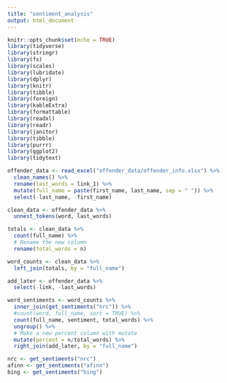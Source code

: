 ```yaml
---
title: "sentiment_analysis"
output: html_document
---
```


```r
knitr::opts_chunk$set(echo = TRUE)
library(tidyverse)
library(stringr)
library(fs)
library(scales)
library(lubridate)
library(dplyr)
library(knitr)
library(tibble)
library(foreign)
library(kableExtra)
library(formattable)
library(readxl)
library(readr)
library(janitor)
library(tibble)
library(purrr)
library(ggplot2)
library(tidytext)

offender_data <- read_excel("offender_data/offender_info.xlsx") %>% 
  clean_names() %>% 
  rename(last_words = link_1) %>% 
  mutate(full_name = paste(first_name, last_name, sep = " ")) %>% 
  select(-last_name, -first_name)

clean_data <- offender_data %>% 
  unnest_tokens(word, last_words)

totals <- clean_data %>% 
  count(full_name) %>%
  # Rename the new column
  rename(total_words = n)

word_counts <- clean_data %>% 
  left_join(totals, by = "full_name")

add_later <- offender_data %>% 
  select(-link, -last_words)

word_sentiments <- word_counts %>% 
  inner_join(get_sentiments("nrc")) %>% 
  #count(word, full_name, sort = TRUE) %>% 
  count(full_name, sentiment, total_words) %>%
  ungroup() %>%
  # Make a new percent column with mutate 
  mutate(percent = n/total_words) %>%
  right_join(add_later, by = "full_name")

nrc <- get_sentiments("nrc")
afinn <- get_sentiments("afinn")
bing <- get_sentiments("bing")


  


```

